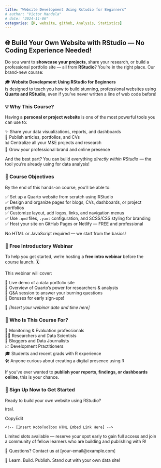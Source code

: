 ```yaml
---
title: "Website Development Using Rstudio for Beginners"
# author: "Victor Mandela"
# date: "2024-11-06"
categories: [R, website, github, Analysis, Statistics]
---
```


## 🌐 Build Your Own Website with RStudio — No Coding Experience Needed!

Do you want to **showcase your projects**, share your research, or build a professional portfolio site — all from **RStudio**? You're in the right place. Our brand-new course:

🎓 **Website Development Using RStudio for Beginners**\
is designed to teach you how to build stunning, professional websites using **Quarto and RStudio**, even if you've never written a line of web code before!

### 💡 Why This Course?

Having a **personal or project website** is one of the most powerful tools you can use to:

✨ Share your data visualizations, reports, and dashboards\
📄 Publish articles, portfolios, and CVs\
📊 Centralize all your M&E projects and research\
🚀 Grow your professional brand and online presence

And the best part? You can build everything *directly within RStudio* — the tool you’re already using for data analysis!

### 🎯 Course Objectives

By the end of this hands-on course, you’ll be able to:

✅ Set up a Quarto website from scratch using RStudio\
✅ Design and organize pages for blogs, CVs, dashboards, or project portfolios\
✅ Customize layout, add logos, links, and navigation menus\
✅ Use `.qmd` files, `.yaml` configuration, and SCSS/CSS styling for branding\
✅ Host your site on GitHub Pages or Netlify — FREE and professional

No HTML or JavaScript required — we start from the basics!

### 🎁 Free Introductory Webinar

To help you get started, we're hosting a **free intro webinar** before the course launch. 🗓️

This webinar will cover:

👀 Live demo of a data portfolio site\
🎯 Overview of Quarto’s power for researchers & analysts\
💬 Q&A session to answer your burning questions\
🎁 Bonuses for early sign-ups!

📅 *\[Insert your webinar date and time here\]*

### 👥 Who Is This Course For?

💼 Monitoring & Evaluation professionals\
🧑‍🔬 Researchers and Data Scientists\
📝 Bloggers and Data Journalists\
📈 Development Practitioners\
🎓 Students and recent grads with R experience\
🛠️ Anyone curious about creating a digital presence using R

If you’ve ever wanted to **publish your reports, findings, or dashboards online**, this is your chance.

### 📝 Sign Up Now to Get Started

Ready to build your own website using RStudio?

<!-- 🚨 Insert your KoboToolbox embedded form link below -->

```         
html
```

CopyEdit

`<!-- [Insert KoboToolbox HTML Embed Link Here] -->`

Limited slots available — reserve your spot early to gain full access and join a community of fellow learners who are building and publishing with R!

📩 Questions? Contact us at \[your-email\@example.com\]

🧠 Learn. Build. Publish. Stand out with your own data site!
